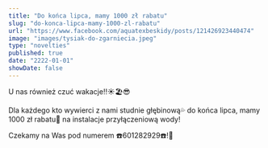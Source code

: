```yaml
---
title: "Do końca lipca, mamy 1000 zł rabatu"
slug: "do-konca-lipca-mamy-1000-zl-rabatu"
url: "https://www.facebook.com/aquatexbeskidy/posts/121426923440474"
image: "images/tysiak-do-zgarniecia.jpeg"
type: "novelties"
published: true
date: "2222-01-01"
showDate: false
---
```


U nas również czuć wakacje‼️☀️🏖😎

Dla każdego kto wywierci z nami studnie głębinową💦 do końca lipca, mamy 1000 zł rabatu🤩 na instalacje przyłączeniową wody!

Czekamy na Was pod numerem ☎️601282929☎️!💪
